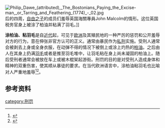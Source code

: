 {{multiple image
| image1=John Meintz, punished during World War I - NARA - 283633 - restored.jpg
| alt1=Tarring and feathering victim front.
| image2=John Meintz, punished during World War I - NARA - 283634.jpg
| alt2=Tarring and feathering victim back as a form of humiliation
| footer=约翰·美因茨，一位受到涂柏油粘羽毛私刑的[[明尼苏达|明尼苏达]]德裔美国农民。罪名是在据说其不支持发行[[第一次世界大战|第一次世界大战]]战争债券（约1917年至1918年）。
| width=200
}}

[[File:Philip_Dawe_(attributed),_The_Bostonians_Paying_the_Excise-man,_or_Tarring_and_Feathering_(1774)_-_02.jpg|thumb]]后的四周，[[自由之子|自由之子]]的成员们羞辱英国海關專員John Malcolm的情形。这位英国税务官身上被涂了柏油并粘满了羽毛。]]

'''涂柏油、粘羽毛'''是自[[近世|近代]]起，可见于[[欧洲|欧洲]]及其殖民地的一种严厉的惩罚和公开羞辱对方的行为，意在伸张非官方认可的正义。通常由暴民作为[[私刑|私刑]]实施。受刑人通常会被剥去上身或全身衣服，在动弹不得的情况下被倒上或涂上灼热的[[柏油|柏油]]。之后由人在其身上扔满[[羽毛|羽毛]]或者是推至羽毛堆中，让羽毛粘在身上尚未凝固的柏油上。随后受刑者通常会被放在车上或被木棍架起游街。刑罚的目的是对受刑人造成身体和精神的双重伤害，使其顺从暴徒的要求。在当代欧洲语言中，涂柏油粘羽毛也比喻对人严重地羞辱<ref>{{cite web |url=http://dictionary.reference.com/browse/tar%20and%20feather |title=Tar and Feather. The American Heritage Dictionary of Idioms by Christine Ammer. Houghton Mifflin Company |publisher=Dictionary.reference.com |date=1997-05-26 |accessdate=2012-03-07 |archive-date=2012-03-07 |archive-url=https://web.archive.org/web/20120307061600/http://dictionary.reference.com/browse/tar%20and%20feather |dead-url=no }}</ref><ref>{{cite web |url=http://www.thefreedictionary.com/tars |title=Tars. The Free Online Dictionary |publisher=Thefreedictionary.com |date= |accessdate=2012-03-07 |archive-date=2008-11-18 |archive-url=https://web.archive.org/web/20081118103142/http://www.thefreedictionary.com/tars |dead-url=no }}</ref>。

== 参考资料 ==
{{reflist}}

{{Crime-stub}}
[[category:刑罚|category:刑罚]]